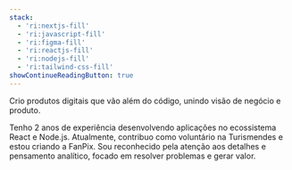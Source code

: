 ```yaml
---
stack:
  - 'ri:nextjs-fill'
  - 'ri:javascript-fill'
  - 'ri:figma-fill'
  - 'ri:reactjs-fill'
  - 'ri:nodejs-fill'
  - 'ri:tailwind-css-fill'
showContinueReadingButton: true
---
```


Crio produtos digitais que vão além do código, unindo visão de negócio e produto.

Tenho 2 anos de experiência desenvolvendo aplicações no ecossistema React e Node.js. Atualmente, contribuo como voluntário na Turismendes e estou criando a FanPix. Sou reconhecido pela atenção aos detalhes e pensamento analítico, focado em resolver problemas e gerar valor.
